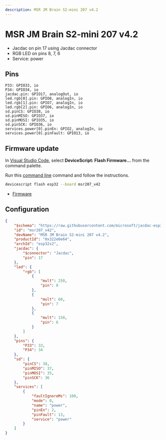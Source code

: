 ```yaml
---
description: MSR JM Brain S2-mini 207 v4.2
---
```

# MSR JM Brain S2-mini 207 v4.2




- Jacdac on pin 17 using Jacdac connector
- RGB LED on pins 8, 7, 6
- Service: power

## Pins

```
P33: GPIO33, io
P34: GPIO34, io
jacdac.pin: GPIO17, analogOut, io
led.rgb[0].pin: GPIO8, analogIn, io
led.rgb[1].pin: GPIO7, analogIn, io
led.rgb[2].pin: GPIO6, analogIn, io
sd.pinCS: GPIO38, io
sd.pinMISO: GPIO37, io
sd.pinMOSI: GPIO35, io
sd.pinSCK: GPIO36, io
services.power[0].pinEn: GPIO2, analogIn, io
services.power[0].pinFault: GPIO13, io
```



## Firmware update

In [Visual Studio Code](/getting-started/vscode),
select **DeviceScript: Flash Firmware...** from the command palette.
        
Run this [command line](/api/cli) command and follow the instructions.

```bash
devicescript flash esp32 --board msr207_v42
```


- [Firmware](https://github.com/microsoft/jacdac-esp32/releases/latest/download/devicescript-esp32s2-msr207_v42-0x1000.bin)

## Configuration

```json title="msr207_v42.json"
{
    "$schema": "https://raw.githubusercontent.com/microsoft/jacdac-esp32/main/boards/esp32deviceconfig.schema.json",
    "id": "msr207_v42",
    "devName": "MSR JM Brain S2-mini 207 v4.2",
    "productId": "0x322e0e64",
    "archId": "esp32s2",
    "jacdac": {
        "$connector": "Jacdac",
        "pin": 17
    },
    "led": {
        "rgb": [
            {
                "mult": 250,
                "pin": 8
            },
            {
                "mult": 60,
                "pin": 7
            },
            {
                "mult": 150,
                "pin": 6
            }
        ]
    },
    "pins": {
        "P33": 33,
        "P34": 34
    },
    "sd": {
        "pinCS": 38,
        "pinMISO": 37,
        "pinMOSI": 35,
        "pinSCK": 36
    },
    "services": [
        {
            "faultIgnoreMs": 100,
            "mode": 0,
            "name": "power",
            "pinEn": 2,
            "pinFault": 13,
            "service": "power"
        }
    ]
}
```
